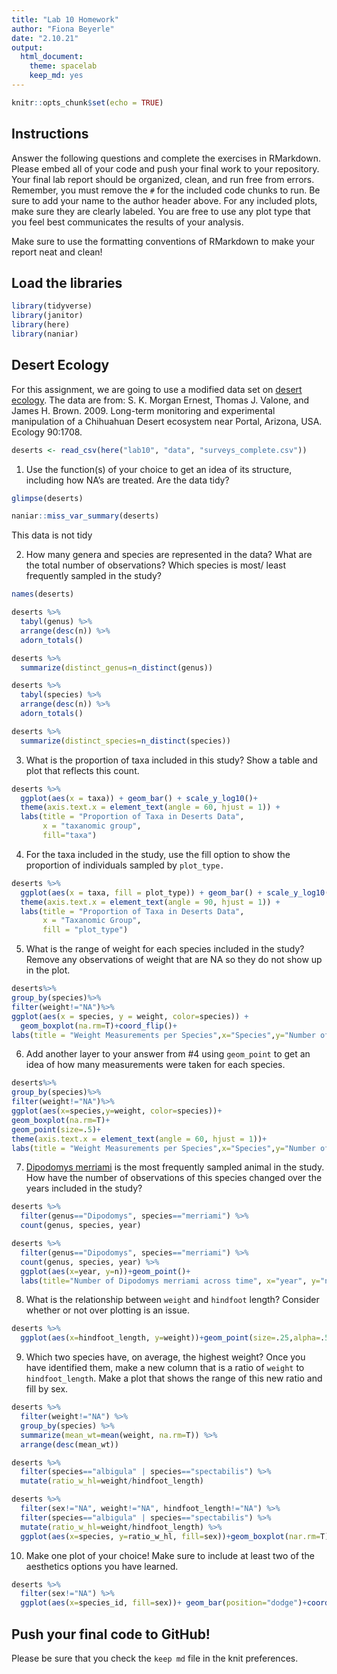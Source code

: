 ```yaml
---
title: "Lab 10 Homework"
author: "Fiona Beyerle"
date: "2.10.21"
output:
  html_document: 
    theme: spacelab
    keep_md: yes
---
```


```r
knitr::opts_chunk$set(echo = TRUE)
```

## Instructions
Answer the following questions and complete the exercises in RMarkdown. Please embed all of your code and push your final work to your repository. Your final lab report should be organized, clean, and run free from errors. Remember, you must remove the `#` for the included code chunks to run. Be sure to add your name to the author header above. For any included plots, make sure they are clearly labeled. You are free to use any plot type that you feel best communicates the results of your analysis.  

Make sure to use the formatting conventions of RMarkdown to make your report neat and clean!  

## Load the libraries
```r
library(tidyverse)
library(janitor)
library(here)
library(naniar)
``` 


## Desert Ecology
For this assignment, we are going to use a modified data set on [desert ecology](http://esapubs.org/archive/ecol/E090/118/). The data are from: S. K. Morgan Ernest, Thomas J. Valone, and James H. Brown. 2009. Long-term monitoring and experimental manipulation of a Chihuahuan Desert ecosystem near Portal, Arizona, USA. Ecology 90:1708.
```r
deserts <- read_csv(here("lab10", "data", "surveys_complete.csv"))
```

1. Use the function(s) of your choice to get an idea of its structure, including how NA's are treated. Are the data tidy?  
```r
glimpse(deserts)
```

```r
naniar::miss_var_summary(deserts)
```
This data is not tidy

2. How many genera and species are represented in the data? What are the total number of observations? Which species is most/ least frequently sampled in the study?
```r
names(deserts)
```

```r
deserts %>%
  tabyl(genus) %>%
  arrange(desc(n)) %>%
  adorn_totals()
```

```r
deserts %>%
  summarize(distinct_genus=n_distinct(genus))
```

```r
deserts %>%
  tabyl(species) %>%
  arrange(desc(n)) %>%
  adorn_totals()
```

```r
deserts %>%
  summarize(distinct_species=n_distinct(species))
```

3. What is the proportion of taxa included in this study? Show a table and plot that reflects this count.
```r
deserts %>% 
  ggplot(aes(x = taxa)) + geom_bar() + scale_y_log10()+
  theme(axis.text.x = element_text(angle = 60, hjust = 1)) +
  labs(title = "Proportion of Taxa in Deserts Data",
       x = "taxanomic group",
       fill="taxa")
```

4. For the taxa included in the study, use the fill option to show the proportion of individuals sampled by `plot_type.`
```r
deserts %>% 
  ggplot(aes(x = taxa, fill = plot_type)) + geom_bar() + scale_y_log10()+
  theme(axis.text.x = element_text(angle = 90, hjust = 1)) +
  labs(title = "Proportion of Taxa in Deserts Data",
       x = "Taxanomic Group",
       fill = "plot_type")
```

5. What is the range of weight for each species included in the study? Remove any observations of weight that are NA so they do not show up in the plot.
```r
deserts%>%
group_by(species)%>%
filter(weight!="NA")%>%
ggplot(aes(x = species, y = weight, color=species)) +
  geom_boxplot(na.rm=T)+coord_flip()+
labs(title = "Weight Measurements per Species",x="Species",y="Number of Weight Measurements")
```

6. Add another layer to your answer from #4 using `geom_point` to get an idea of how many measurements were taken for each species.
```r
deserts%>%
group_by(species)%>%
filter(weight!="NA")%>%
ggplot(aes(x=species,y=weight, color=species))+
geom_boxplot(na.rm=T)+
geom_point(size=.5)+
theme(axis.text.x = element_text(angle = 60, hjust = 1))+
labs(title = "Weight Measurements per Species",x="Species",y="Number of Weight Measurements")
```

7. [Dipodomys merriami](https://en.wikipedia.org/wiki/Merriam's_kangaroo_rat) is the most frequently sampled animal in the study. How have the number of observations of this species changed over the years included in the study?
```r
deserts %>%
  filter(genus=="Dipodomys", species=="merriami") %>%
  count(genus, species, year)
```
```r
deserts %>%
  filter(genus=="Dipodomys", species=="merriami") %>%
  count(genus, species, year) %>%
  ggplot(aes(x=year, y=n))+geom_point()+
  labs(title="Number of Dipodomys merriami across time", x="year", y="n")+geom_smooth(method="lm", na.rm=T)
```

8. What is the relationship between `weight` and `hindfoot` length? Consider whether or not over plotting is an issue.
```r
deserts %>%
  ggplot(aes(x=hindfoot_length, y=weight))+geom_point(size=.25,alpha=.5, nar.rm=T)+labs(title="Hindfoot Length vs. Weight")+geom_smooth(method="lm", na.rm=T)
```

9. Which two species have, on average, the highest weight? Once you have identified them, make a new column that is a ratio of `weight` to `hindfoot_length`. Make a plot that shows the range of this new ratio and fill by sex.
```r
deserts %>%
  filter(weight!="NA") %>%
  group_by(species) %>%
  summarize(mean_wt=mean(weight, na.rm=T)) %>%
  arrange(desc(mean_wt))
```

```r
deserts %>%
  filter(species=="albigula" | species=="spectabilis") %>%
  mutate(ratio_w_hl=weight/hindfoot_length)
```
```r
deserts %>%
  filter(sex!="NA", weight!="NA", hindfoot_length!="NA") %>%
  filter(species=="albigula" | species=="spectabilis") %>%
  mutate(ratio_w_hl=weight/hindfoot_length) %>%
  ggplot(aes(x=species, y=ratio_w_hl, fill=sex))+geom_boxplot(nar.rm=T)+labs(title="Sex vs. Weight/Hindfoot Length Ration for albigula and spectabilis", x="Species", y="Weight/Hindfoot Length Ratio")
```

10. Make one plot of your choice! Make sure to include at least two of the aesthetics options you have learned.
```r
deserts %>%
  filter(sex!="NA") %>%
  ggplot(aes(x=species_id, fill=sex))+ geom_bar(position="dodge")+coord_flip()

```

## Push your final code to GitHub!
Please be sure that you check the `keep md` file in the knit preferences. 
